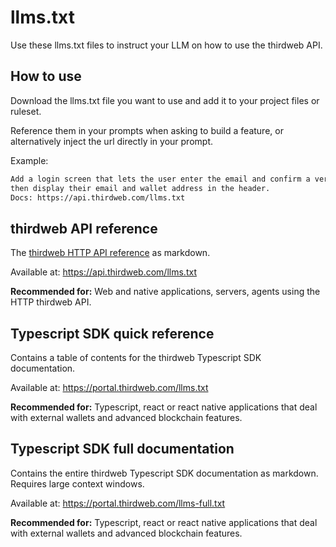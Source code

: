 # llms.txt

Use these llms.txt files to instruct your LLM on how to use the thirdweb API.

## How to use

Download the llms.txt file you want to use and add it to your project files or ruleset.

Reference them in your prompts when asking to build a feature, or alternatively inject the url directly in your prompt.

Example:

```txt
Add a login screen that lets the user enter the email and confirm a verification code.
then display their email and wallet address in the header. 
Docs: https://api.thirdweb.com/llms.txt
```

## thirdweb API reference

The [thirdweb HTTP API reference](https://api.thirdweb.com/reference) as markdown. 

Available at: https://api.thirdweb.com/llms.txt

**Recommended for:** Web and native applications, servers, agents using the HTTP thirdweb API.


## Typescript SDK quick reference

Contains a table of contents for the thirdweb Typescript SDK documentation.

Available at: https://portal.thirdweb.com/llms.txt

**Recommended for:** Typescript, react or react native applications that deal with external wallets and advanced blockchain features.


## Typescript SDK full documentation

Contains the entire thirdweb Typescript SDK documentation as markdown. Requires large context windows.

Available at: https://portal.thirdweb.com/llms-full.txt

**Recommended for:** Typescript, react or react native applications that deal with external wallets and advanced blockchain features.